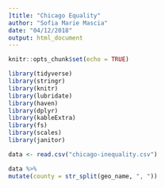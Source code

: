 ```yaml
---
]title: "Chicago Equality"
author: "Sofia Marie Mascia"
date: "04/12/2018"
output: html_document
---
```


```r
knitr::opts_chunk$set(echo = TRUE)

library(tidyverse)
library(stringr)
library(knitr)
library(lubridate)
library(haven)
library(dplyr)
library(kableExtra)
library(fs)
library(scales)
library(janitor)

```

```r
data <- read.csv("chicago-inequality.csv")
```

```r
data %>% 
mutate(county = str_split(geo_name, ", "))

```

